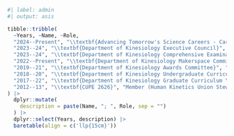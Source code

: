 ```r
#| label: admin
#| output: asis

tibble::tribble(
  ~Years, ~Name, ~Role,
  "2024--Present", "\\textbf{Advancing Tomorrow's Science Careers - Career Competency Advisory Group}", "Member",
  "2023--24", "\\textbf{Department of Kinesiology Executive Council}", "Member",
  "2023--24", "\\textbf{Department of Kinesiology Comprehensive Examinations}", "Chair",
  "2022--Present", "\\textbf{Department of Kinesiology Makerspace Committee}", "Member",
  "2019--21", "\\textbf{Department of Kinesiology Awards Committee}", "Member",
  "2018--20", "\\textbf{Department of Kinesiology Undergraduate Curriculum \\& Policy}", "Member",
  "2017--22", "\\textbf{Department of Kinesiology Graduate Curriculum \\& Policy}", "Member",
  "2012--13", "\\textbf{CUPE 2626}", "Member (Human Kinetics Union Steward)",
) |> 
  dplyr::mutate(
    description = paste(Name, "; ", Role, sep = "")
  ) |> 
  dplyr::select(Years, description) |> 
  baretable(align = c('llp{15cm}'))
```
